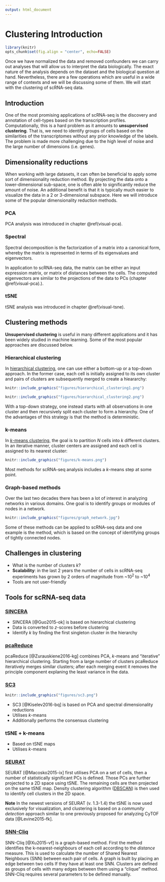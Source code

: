 ```yaml
---
output: html_document
---
```


# Clustering Introduction

```r
library(knitr)
opts_chunk$set(fig.align = "center", echo=FALSE)
```

Once we have normalized the data and removed confounders we can carry out analyses that will allow us to interpret the data biologically. The exact nature of the analysis depends on the dataset and the biological question at hand. Nevertheless, there are a few operations which are useful in a wide range of contexts and we will be discussing some of them. We will start with the clustering of scRNA-seq data.

## Introduction

One of the most promising applications of scRNA-seq is the discovery
and annotation of cell-types based on the transcription
profiles. Computationally, this is a hard problem as it amounts to
__unsupervised clustering__. That is, we need to identify groups of
cells based on the similarities of the transcriptomes without any
prior knowledge of the labels. The problem is made more challenging
due to the high level of noise and the large number of dimensions
(i.e. genes). 

## Dimensionality reductions

When working with large datasets, it can often be beneficial to apply
some sort of dimensionality reduction method. By projecting
the data onto a lower-dimensional sub-space, one is often able to
significantly reduce the amount of noise. An additional benefit is
that it is typically much easier to visualize the data in a 2 or
3-dimensional subspace. Here we will introduce some of the popular dimensionality reduction methods.

### PCA

PCA analysis was introduced in chapter \@ref(visual-pca).

### Spectral

Spectral decomposition is the factorization of a matrix into a canonical form, whereby the matrix is represented in terms of its eigenvalues and eigenvectors.

In application to scRNA-seq data, the matrix can be either an input expression matrix, or matrix of distances between the cells. The computed eigenvectors are similar to the projections of the data to PCs (chapter \@ref(visual-pca).).

### tSNE

tSNE analysis was introduced in chapter \@ref(visual-tsne).

## Clustering methods

__Unsupervised clustering__ is useful in many different applications and
it has been widely studied in machine learning. Some of the most
popular approaches are discussed below.

### Hierarchical clustering

In [hierarchical clustering](https://en.wikipedia.org/wiki/Hierarchical_clustering), one can use either a bottom-up or a
top-down approach. In the former case, each cell is initially assigned to
its own cluster and pairs of clusters are subsequently merged to
create a hieararchy:

```r
knitr::include_graphics("figures/hierarchical_clustering1.png")
```

```r
knitr::include_graphics("figures/hierarchical_clustering2.png")
```

With a top-down strategy, one instead starts with
all observations in one cluster and then recursively split each
cluster to form a hierarchy. One of the
advantages of this strategy is that the method is deterministic.

### k-means

In [_k_-means clustering](https://en.wikipedia.org/wiki/K-means_clustering), the goal is to partition _N_ cells into _k_
different clusters. In an iterative manner, cluster centers are
assigned and each cell is assigned to its nearest cluster:

```r
knitr::include_graphics("figures/k-means.png")
```

Most methods for scRNA-seq analysis includes a _k_-means step at some point.

### Graph-based methods

Over the last two decades there has been a lot of interest in
analyzing networks in various domains. One goal is to identify groups
or modules of nodes in a network.

```r
knitr::include_graphics("figures/graph_network.jpg")
```

Some of these methods can be applied
to scRNA-seq data and one example is the  method, which is based
on the concept of identifying groups of tightly connected nodes.

## Challenges in clustering

* What is the number of clusters _k_?
* __Scalability__: in the last 2 years the number of cells in scRNA-seq experiments has grown by 2 orders of magnitude from ~$10^2$ to ~$10^4$
* Tools are not user-friendly

## Tools for scRNA-seq data

### [SINCERA](https://research.cchmc.org/pbge/sincera.html)

* SINCERA [@Guo2015-ok] is based on hierarchical clustering
* Data is converted to _z_-scores before clustering
* Identify _k_ by finding the first singleton cluster in the hierarchy

### [pcaReduce](https://github.com/JustinaZ/pcaReduce)

pcaReduce [@Zurauskiene2016-kg] combines PCA, _k_-means and “iterative” hierarchical clustering. Starting from a large number of clusters pcaReduce iteratively merges similar clusters; after each merging event it removes the principle component explaning the least variance in the data.

### [SC3](http://bioconductor.org/packages/SC3/)

```r
knitr::include_graphics("figures/sc3.png")
```

* SC3 [@Kiselev2016-bq] is based on PCA and spectral dimensionality reductions
* Utilises _k_-means
* Additionally performs the consensus clustering

### tSNE + k-means

* Based on tSNE maps
* Utilises _k_-means

### [SEURAT](https://github.com/Puriney/seurat)

SEURAT [@Macosko2015-ix] first utilises PCA on a set of cells, then a number of statistically significant PCs is defined. Those PCs are further projected to a 2D space using tSNE. The remaining cells are then projected on the same tSNE map. Density clustering algorithm ([DBSCAN](https://en.wikipedia.org/wiki/DBSCAN)) is then used to identify cell clusters in the 2D space.

__Note__ In the newest versions of SEURAT (v. 1.3-1.4) the tSNE is now used exclusively for visualization, and clustering is based on a _community detection_ approach similar to one previously proposed for analyzing CyTOF data [@Levine2015-fk].

### [SNN-Cliq](http://bioinfo.uncc.edu/SNNCliq/)

SNN-Cliq [@Xu2015-vf] is a graph-based method. First the method identifies the k-nearest-neighbours of each cell according to the _distance_ measure. This is used to calculate the number of Shared Nearest Neighbours (SNN) between each pair of cells. A graph is built by placing an edge between two cells If they have at least one SNN. Clusters are defined as groups of cells with many edges between them using a "clique" method. SNN-Cliq requires several parameters to be defined manually.
